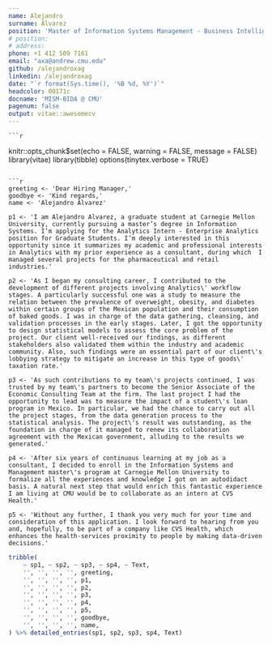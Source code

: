 ```yaml
---
name: Alejandro
surname: Álvarez
position: 'Master of Information Systems Management - Business Intelligence & Data Analytics @ Carnegie Mellon University'
# position:
# address:
phone: +1 412 509 7161
email: "axa@andrew.cmu.edu"
github: /alejandroxag
linkedin: /alejandroxag
date: "`r format(Sys.time(), '%B %d, %Y')`"
headcolor: 00171c
docname: 'MISM-BIDA @ CMU'
pagenum: false
output: vitae::awesomecv
---
```


    ```r

knitr::opts_chunk$set(echo = FALSE, warning = FALSE, message = FALSE)
library(vitae)
library(tibble)
options(tinytex.verbose = TRUE)

```

```r
greeting <- 'Dear Hiring Manager,'
goodbye <- 'Kind regards,'
name <- 'Alejandro Álvarez'

p1 <- 'I am Alejandro Alvarez, a graduate student at Carnegie Mellon University, currently pursuing a master’s degree in Information Systems. I’m applying for the Analytics Intern - Enterprise Analytics position for Graduate Students. I’m deeply interested in this opportunity since it summarizes my academic and professional interests in Analytics with my prior experience as a consultant, during which  I managed several projects for the pharmaceutical and retail industries.'

p2 <- 'As I began my consulting career, I contributed to the development of different projects involving Analytics\' workflow stages. A particularly successful one was a study to measure the relation between the prevalence of overweight, obesity, and diabetes within certain groups of the Mexican population and their consumption of baked goods. I was in charge of the data gathering, cleansing, and validation processes in the early stages. Later, I got the opportunity to design statistical models to assess the core problem of the project. Our client well-received our findings, as different stakeholders also validated them within the industry and academic community. Also, such findings were an essential part of our client\'s lobbying strategy to mitigate an increase in this type of goods\' taxation rate.'

p3 <- 'As such contributions to my team\'s projects continued, I was trusted by my team\'s partners to become the Senior Associate of the Economic Consulting Team at the firm. The last project I had the opportunity to lead was to measure the impact of a student\'s loan program in Mexico. In particular, we had the chance to carry out all the project stages, from the data generation process to the statistical analysis. The project\'s result was outstanding, as the foundation in charge of it managed to renew its collaboration agreement with the Mexican government, alluding to the results we generated.'

p4 <- 'After six years of continuous learning at my job as a consultant, I decided to enroll in the Information Systems and Management master\'s program at Carnegie Mellon University to formalize all the experiences and knowledge I got on an autodidact basis. A natural next step that would enrich this fantastic experience I am living at CMU would be to collaborate as an intern at CVS Health.'

p5 <- 'Without any further, I thank you very much for your time and consideration of this application. I look forward to hearing from you and, hopefully, to be part of a company like CVS Health, which enhances the health-services proximity to people by making data-driven decisions.'

```


```r
tribble(
    ~ sp1, ~ sp2, ~ sp3, ~ sp4, ~ Text,
    '', '', '', '', greeting,
    '', '', '', '', p1,
    '', '', '', '', p2,
    '', '', '', '', p3,
    '', '', '', '', p4,
    '', '', '', '', p5,
    '', '', '', '', goodbye,
    '', '', '', '', name,
) %>% detailed_entries(sp1, sp2, sp3, sp4, Text)
```


